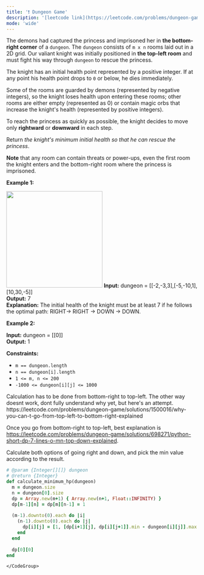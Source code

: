 ```yaml
---
title: '❗️ Dungeon Game'
description: '[leetcode link](https://leetcode.com/problems/dungeon-game/description/)'
mode: 'wide'
---
```

<Tabs>
  <Tab title="Question" icon="circle-question" iconType="regular">
    <Card>
      <p>The demons had captured the princess and imprisoned her in <strong>the bottom-right corner</strong> of a <code>dungeon</code>. The <code>dungeon</code> consists of <code>m x n</code> rooms laid out in a 2D grid. Our valiant knight was initially positioned in <strong>the top-left room</strong> and must fight his way through <code>dungeon</code> to rescue the princess.</p>  <p>The knight has an initial health point represented by a positive integer. If at any point his health point drops to <code>0</code> or below, he dies immediately.</p>  <p>Some of the rooms are guarded by demons (represented by negative integers), so the knight loses health upon entering these rooms; other rooms are either empty (represented as 0) or contain magic orbs that increase the knight&#39;s health (represented by positive integers).</p>  <p>To reach the princess as quickly as possible, the knight decides to move only <strong>rightward</strong> or <strong>downward</strong> in each step.</p>  <p>Return <em>the knight&#39;s minimum initial health so that he can rescue the princess</em>.</p>  <p><strong>Note</strong> that any room can contain threats or power-ups, even the first room the knight enters and the bottom-right room where the princess is imprisoned.</p>   <p><strong class="example">Example 1:</strong></p> <img alt="" src="https://assets.leetcode.com/uploads/2021/03/13/dungeon-grid-1.jpg" style="width: 253px; height: 253px;" />  <strong>Input:</strong> dungeon = [[-2,-3,3],[-5,-10,1],[10,30,-5]] <br/> <strong>Output:</strong> 7 <br/> <strong>Explanation:</strong> The initial health of the knight must be at least 7 if he follows the optimal path: RIGHT-&gt; RIGHT -&gt; DOWN -&gt; DOWN.   <p><strong class="example">Example 2:</strong></p>   <strong>Input:</strong> dungeon = [[0]] <br/> <strong>Output:</strong> 1    <p><strong>Constraints:</strong></p>  <ul>  <li><code>m == dungeon.length</code></li>  <li><code>n == dungeon[i].length</code></li>  <li><code>1 &lt;= m, n &lt;= 200</code></li>  <li><code>-1000 &lt;= dungeon[i][j] &lt;= 1000</code></li> </ul> 
    </Card>
  </Tab>
  <Tab title="Solution" icon="lightbulb" iconType="regular" >
    <Card>
      Calculation has to be done from bottom-right to top-left. The other way doesnt work, dont fully understand why yet, but here's an attempt. https://leetcode.com/problems/dungeon-game/solutions/1500016/why-you-can-t-go-from-top-left-to-bottom-right-explained


Once you go from bottom-right to top-left, best explanation is https://leetcode.com/problems/dungeon-game/solutions/698271/python-short-dp-7-lines-o-mn-top-down-explained.

Calculate both options of going right and down, and pick the min value according to the result. 
    </Card>
  <Expandable title="code">
    <CodeGroup dropdown>
```ruby title="Dungeon Game" lines
# @param {Integer[][]} dungeon
# @return {Integer}
def calculate_minimum_hp(dungeon)
  m = dungeon.size
  n = dungeon[0].size
  dp = Array.new(m+1) { Array.new(n+1, Float::INFINITY) }
  dp[m-1][n] = dp[m][n-1] = 1
  
  (m-1).downto(0).each do |i|
    (n-1).downto(0).each do |j|
      dp[i][j] = [1, [dp[i+1][j], dp[i][j+1]].min - dungeon[i][j]].max
    end
  end
  
  dp[0][0]
end
```
    </CodeGroup>
  </Expandable>
  </Tab>
</Tabs>